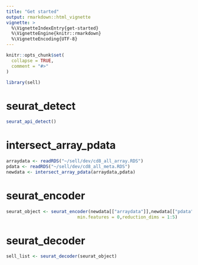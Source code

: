 ```yaml
---
title: "Get started"
output: rmarkdown::html_vignette
vignette: >
  %\VignetteIndexEntry{get-started}
  %\VignetteEngine{knitr::rmarkdown}
  %\VignetteEncoding{UTF-8}
---
```


```r
knitr::opts_chunk$set(
  collapse = TRUE,
  comment = "#>"
)
```

```r
library(sell)
```

<!-- WARNING - This vignette is generated by {fusen} from dev/flat_dev.Rmd: do not edit by hand -->

<!--
 You need to run the 'description' chunk in the '0-dev_history.Rmd' file before continuing your code there.
-->


# seurat_detect

    

  

```r
seurat_api_detect()
```

  

# intersect_array_pdata

    

  

```r
arraydata <- readRDS("~/sell/dev/cd8_all_array.RDS")
pdata <- readRDS("~/sell/dev/cd8_all_meta.RDS")
newdata <- intersect_array_pdata(arraydata,pdata)
```

  

# seurat_encoder

    

  

```r
seurat_object <- seurat_encoder(newdata[["arraydata"]],newdata[["pdata"]],min.cells = 0,
                           min.features = 0,reduction_dims = 1:5)
```

  

# seurat_decoder

    

  

```r
sell_list <- seurat_decoder(seurat_object)
```

  

  


